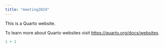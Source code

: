 ---
title: "meeting2024"
---

This is a Quarto website.

To learn more about Quarto websites visit <https://quarto.org/docs/websites>.

```{r}
1 + 1
```
